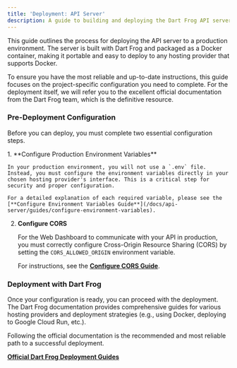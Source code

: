 ```yaml
---
title: 'Deployment: API Server'
description: A guide to building and deploying the Dart Frog API server to a production environment.
---
```



This guide outlines the process for deploying the API server to a production environment. The server is built with Dart Frog and packaged as a Docker container, making it portable and easy to deploy to any hosting provider that supports Docker.

<Aside>
To ensure you have the most reliable and up-to-date instructions, this guide focuses on the project-specific configuration you need to complete. For the deployment itself, we will refer you to the excellent official documentation from the Dart Frog team, which is the definitive resource.
</Aside>

### Pre-Deployment Configuration

Before you can deploy, you must complete two essential configuration steps.

<Steps>
1.  **Configure Production Environment Variables**

    In your production environment, you will not use a `.env` file. Instead, you must configure the environment variables directly in your chosen hosting provider's interface. This is a critical step for security and proper configuration.

    For a detailed explanation of each required variable, please see the [**Configure Environment Variables Guide**](/docs/api-server/guides/configure-environment-variables).

2.  **Configure CORS**

    For the Web Dashboard to communicate with your API in production, you must correctly configure Cross-Origin Resource Sharing (CORS) by setting the `CORS_ALLOWED_ORIGIN` environment variable.

    For instructions, see the [**Configure CORS Guide**](/docs/api-server/guides/configure-cors).
</Steps>

### Deployment with Dart Frog

Once your configuration is ready, you can proceed with the deployment. The Dart Frog documentation provides comprehensive guides for various hosting providers and deployment strategies (e.g., using Docker, deploying to Google Cloud Run, etc.).

Following the official documentation is the recommended and most reliable path to a successful deployment.

**[Official Dart Frog Deployment Guides](https://dartfrog.vgv.dev/docs/category/deploy)**

